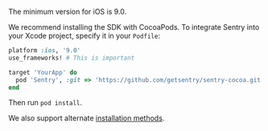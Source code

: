 The minimum version for iOS is 9.0.

We recommend installing the SDK with CocoaPods. To integrate Sentry into your Xcode project, specify it in your `Podfile`:

```ruby {filename:"Podfile"}
platform :ios, '9.0'
use_frameworks! # This is important

target 'YourApp' do
  pod 'Sentry', :git => 'https://github.com/getsentry/sentry-cocoa.git', :tag => '{{ packages.version('sentry.cocoa') }}'
end
```

Then run `pod install`.

We also support alternate [installation methods](install/).
